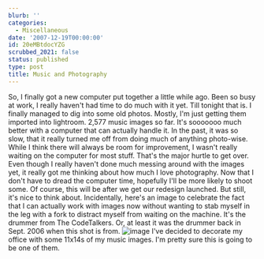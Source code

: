 ```yaml
---
blurb: ''
categories:
  - Miscellaneous
date: '2007-12-19T00:00:00'
id: 20eMBtdocYZG
scrubbed_2021: false
status: published
type: post
title: Music and Photography
---
```


So, I finally got a new computer put together a little while ago.
Been so busy at work, I really haven't had time to do much with it
yet. Till tonight that is. I finally managed to dig into some old
photos. Mostly, I'm just getting them imported into lightroom.
2,577 music images so far. It's sooooooo much better with a
computer that can actually handle it. In the past, it was so slow,
that it really turned me off from doing much of anything
photo-wise. While I think there will always be room for
improvement, I wasn't really waiting on the computer for most
stuff. That's the major hurtle to get over. Even though I really
haven't done much messing around with the images yet, it really got
me thinking about how much I love photography. Now that I don't
have to dread the computer time, hopefully I'll be more likely to
shoot some. Of course, this will be after we get our redesign
launched. But still, it's nice to think about. Incidentally, here's
an image to celebrate the fact that I can actually work with images
now without wanting to stab myself in the leg with a fork to
distract myself from waiting on the machine. It's the drummer from
The CodeTalkers. Or, at least it was the drummer back in Sept. 2006
when this shot is from.
![image](http://www.alanwsmith.com/blog/wp-content/uploads/20060902-230200-01.jpg)
I've decided to decorate my office with some 11x14s of my music
images. I'm pretty sure this is going to be one of them.
